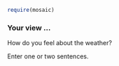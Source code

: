 ```r
require(mosaic)
```

### Your view ...

How do you feel about the weather?

Enter one or two sentences.
